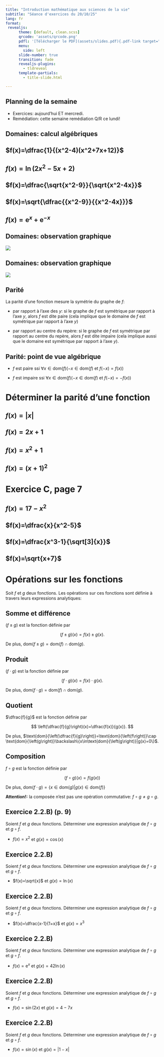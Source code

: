```yaml
---
title: "Introduction mathématique aux sciences de la vie"
subtitle: "Séance d'exercices du 20/10/25"
lang: fr
format: 
 revealjs:
      theme: [default, clean.scss]
      qrcode: 'assets/qrcode.png'
      pdfl: '[Télécharger le PDF](assets/slides.pdf){.pdf-link target="_blank"}'
      menu:
        side: left
      slide-number: true
      transition: fade
      revealjs-plugins:
        - tldreveal
      template-partials:
        - title-slide.html

---
```

::: {.content-hidden}

\newcommand{\dom}[1]{\text{dom}{\left(#1\right)}}
\newcommand{\IR}{\mathbb{R}}
\newcommand{\e}{\text{e}}

\newcommand{\vect}[1]{\overrightarrow{#1}}
\newcommand{\nv}[1]{\lVert\overrightarrow{#1}\rVert}

:::


## Planning de la semaine

- Exercices: aujourd'hui ET mercredi.
- Remédiation: cette semaine remédiation Q/R ce lundi!


## Domaines: calcul algébriques

## $f(x)=\dfrac{1}{(x^2-4)(x^2+7x+12)}$

## $f(x)=\ln(2x^2-5x+2)$

##

## $f(x)=\dfrac{\sqrt{x^2-9}}{\sqrt{x^2-4x}}$

##

## $f(x)=\sqrt{\dfrac{{x^2-9}}{{x^2-4x}}}$

##

## $f(x)=\e^x+\e^{-x}$

## Domaines: observation graphique

![](figures/fig10.png)

## Domaines: observation graphique

![](figures/fig11.png)

## Parité

La parité d'une fonction mesure la symétrie du graphe de $f$:

- par rapport à l'axe des $y$: si le graphe de $f$ est symétrique par rapport à l'axe $y$, alors $f$ est dite paire (cela implique que le domaine de $f$ est symétrique par rapport à l'axe $y$)

- par rapport au centre du repère: si le graphe de $f$ est symétrique par rapport au centre du repère, alors $f$ est dite impaire (cela implique aussi que le domaine est symétrique par rapport à l'axe $y$).

## Parité: point de vue algébrique

- $f$ est paire ssi $\forall x\in \text{dom}(f)(-x\in \text{dom}(f)\text{ et }f(-x)=f(x))$

- $f$ est impaire ssi $\forall x\in \text{dom}(f)(-x\in \text{dom}(f)\text{ et }f(-x)=-f(x))$

# Déterminer la parité d'une fonction

## $f(x)=|x|$

## $f(x)= 2x+1$

## $f(x)=x^2+1$

## $f(x)=(x+1)^2$

# Exercice C, page 7

## $f(x)=17-x^2$

## $f(x)=\dfrac{x}{x^2-5}$

## $f(x)=\dfrac{x^3-1}{\sqrt[3]{x}}$

## $f(x)=\sqrt{x+7}$

# Opérations sur les fonctions

Soit $f$ et $g$ deux fonctions. Les opérations sur ces fonctions sont définie à travers leurs expressions analytiques:

## Somme et différence
$(f\pm g)$ est la fonction définie par 

$$
(f\pm g)(x)=f(x)\pm g(x).
$$

De plus, $\dom{f\pm g}=\dom{f}\cap \dom{g}$.


## Produit

$(f\cdot  g)$ est la fonction définie par 

$$
(f\cdot g)(x)=f(x)\cdot g(x).
$$

De plus, $\dom{f\cdot g}=\dom{f}\cap \dom{g}$.

## Quotient

$\dfrac{f}{g}$ est la fonction définie par 

$$
\left(\dfrac{f}{g}\right)(x)=\dfrac{f(x)}{g(x)}.
$$

De plus, $\dom{\dfrac{f}{g}}=\dom{f}\cap \dom{g}\backslash\{x\in\dom{g}|g(x)=0\}$.

## Composition

$f\circ g$ est la fonction définie par

$$
(f\circ g)(x)=f(g(x))
$$

De plus, $\dom{f\cdot g}=\{x\in\dom{g}|g(x)\in\dom{f}\}$

**Attention!:** la composée n'est pas une opération commutative: $f\circ g\neq g\circ g$.

## Exercice 2.2.B) (p. 9)
Soient $f$ et $g$ deux fonctions. Déterminer une expression analytique de $f\circ g$ et $g\circ f$.

- $f(x)=x^2$ et $g(x)=\cos(x)$

## Exercice 2.2.B)
Soient $f$ et $g$ deux fonctions. Déterminer une expression analytique de $f\circ g$ et $g\circ f$.

- $f(x)=\sqrt{x}$ et $g(x)=\ln(x)$

## Exercice 2.2.B)
Soient $f$ et $g$ deux fonctions. Déterminer une expression analytique de $f\circ g$ et $g\circ f$.

- $f(x)=\dfrac{x-1}{1+x}$ et $g(x)=x^3$

## Exercice 2.2.B)
Soient $f$ et $g$ deux fonctions. Déterminer une expression analytique de $f\circ g$ et $g\circ f$.

- $f(x)=\e^x$ et $g(x)=42\ln(x)$

## Exercice 2.2.B)
Soient $f$ et $g$ deux fonctions. Déterminer une expression analytique de $f\circ g$ et $g\circ f$.

- $f(x)=\sin(2x)$ et $g(x)=4-7x$

## Exercice 2.2.B)
Soient $f$ et $g$ deux fonctions. Déterminer une expression analytique de $f\circ g$ et $g\circ f$.

- $f(x)=\sin(x)$ et $g(x)=|1-x|$

